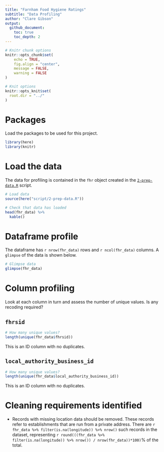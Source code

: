 ```yaml
---
title: "Farnham Food Hygiene Ratings"
subtitle: "Data Profiling"
author: "Clare Gibson"
output:
  github_document:
    toc: true
    toc_depth: 2
---
```


```r
# Knitr chunk options
knitr::opts_chunk$set(
	echo = TRUE,
	fig.align = "center",
	message = FALSE,
	warning = FALSE
)

# Knit options
knitr::opts_knit$set(
  root.dir = "../"
)
```

# Packages

Load the packages to be used for this project.
```r
library(here)
library(knitr)
```

# Load the data

The data for profiling is contained in the `fhr` object created in the [`2-prep-data.R`](script/2-prep-data.R) script.

```r
# Load data
source(here("script/2-prep-data.R"))

# Check that data has loaded
head(fhr_data) %>% 
  kable()
```

# Dataframe profile
The dataframe has `r nrow(fhr_data)` rows and `r ncol(fhr_data)` columns. A `glimpse` of the data is shown below.

```r
# Glimpse data
glimpse(fhr_data)
```

# Column profiling
Look at each column in turn and assess the number of unique values. Is any recoding required?

## `fhrsid`
```r
# How many unique values?
length(unique(fhr_data$fhrsid))
```
This is an ID column with no duplicates.

## `local_authority_business_id`
```r
# How many unique values?
length(unique(fhr_data$local_authority_business_id))
```

This is an ID column with no duplicates.

# Cleaning requirements identified
- Records with missing location data should be removed. These records refer to establishments that are run from a private address. There are `r fhr_data %>% filter(is.na(longitude)) %>% nrow()` such records in the dataset, representing `r round(((fhr_data %>% filter(is.na(longitude)) %>% nrow()) / nrow(fhr_data))*100)`% of the total.